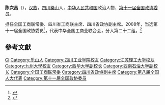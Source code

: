 '''陈次昌'''（{{bd|1948年|9月25日|}}），[[汉族|汉族]]，[[四川|四川]][[樂山|樂山]]人，[[中华人民共和国|中华人民共和国]]政治人物、[[第十一届全国政协委员|第十一届全国政协委员]]。

担任全国工商联常委、四川省工商联主席、四川省政协副主席。2008年，当选第十一届全国政协委员<ref>{{cite news|title=第十一届全国政协委员名单|url=http://www.indaa.com.cn/zt/2009qglh/zxzs/200903/t20090303_127573.html|accessdate=2013-04-09|newspaper=新华社北京1月25日电 中国人民政治协商会议第十一届全国委员会委员名单(共2237人，2008年1月25日政协第十届全国委员会常务委员会第二十次会议通过)|date=2008年1月25日|deadurl=yes|archiveurl=https://web.archive.org/web/20130928014403/http://www.indaa.com.cn/zt/2009qglh/zxzs/200903/t20090303_127573.html|archivedate=2013年9月28日}}</ref>，代表中华全国工商业联合会，分入第二十二组。<ref>{{cite news|title=全国政协信息-陈次昌|url=http://www.cppcc.gov.cn/CMS/wylibary/showJcwyxtInfoWylibary.action?tabJcwyxt.guid=11W0007300&wytype=wjwy|accessdate=2013-04-11|newspaper=全国政协委员会|archive-date=2019-07-13|archive-url=https://web.archive.org/web/20190713212046/http://www.cppcc.gov.cn/CMS/wylibary/showJcwyxtInfoWylibary.action?tabJcwyxt.guid=11W0007300&wytype=wjwy|dead-url=no}}</ref>

== 參考文獻 ==
{{reflist}}

{{中国政治人物小作品}}
{{中华全国工商业联合会第十届执行委员会}}

{{Authority control}}
{{DEFAULTSORT:Chen陈}}
[[Category:陈姓|Ci]]
[[Category:乐山人|Category:乐山人]]
[[Category:四川工业学院校友|Category:四川工业学院校友]]
[[Category:江苏理工大学校友|Category:江苏理工大学校友]]
[[Category:九州大學校友|Category:九州大學校友]]
[[Category:西华大学副校长|Category:西华大学副校长]]
[[Category:西南石油大学副校长|Category:西南石油大学副校长]]
[[Category:全国工商联常委|Category:全国工商联常委]]
[[Category:四川省政協副主席|Category:四川省政協副主席]]
[[Category:第八届全国人大代表|Category:第八届全国人大代表]]
[[Category:第十一届全国政协委员|Category:第十一届全国政协委员]]